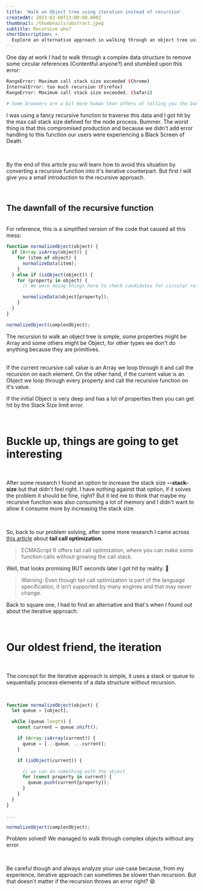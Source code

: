 ```yaml
---
title: 'Walk an Object tree using iteration instead of recursion'
createdAt: 2023-02-08T23:00:00.000Z
thumbnail: /thumbnails/abstract.jpeg
subtitle: Recursive who?
shortDescription: >
  Explore an alternative approach in walking through an object tree using iteration instead of recursion.
---
```



One day at work I had to walk through a complex data structure to remove some circular references (Contentful anyone?) and stumbled upon this error:

```bash
RangeError: Maximum call stack size exceeded (Chrome)
InternalError: too much recursion (Firefox)
RangeError: Maximum call stack size exceeded. (Safari)

# Some browsers are a bit more human than others at telling you the bad news 👀
```

I was using a fancy recursive function to traverse this data and I got hit by the max call stack size defined for the node process.
Bummer. The worst thing is that this compromised production and because we didn't add error handling to this function our users were experiencing a Black Screen of Death.

<br />

By the end of this article <Highlight color="red">you will learn how to avoid this situation by converting a recursive function into it's iterative counterpart</Highlight>.
But first I will give you a small introduction to the recursive approach.

<br />

## The dawnfall of the recursive function

<br />
For reference, this is a simplified version of the code that caused all this mess:

<br />

```js title="normalize.js"
function normalizeObject(object) {
  if (Array.isArray(object)) {
    for (item of object) {
      normalizeData(item);
    }
  } else if (isObject(object)) {
    for (property in object) {
      // We were doing things here to check candidates for circular references and remove them.

      normalizeData(object[property]);
    }
  }
}

normalizeObject(complexObject);
```

The recursion to walk an object tree is simple, some properties might be Array and some others might be Object, for other types we don't do anything because they are primitives.

<br />
If the current recursive call value is an Array we loop through it and call the recursion
on each element. On the other hand, if the current value is an Object we loop through
every property and call the recursive function on it's value.
<br />

If the initial Object is very deep and has a lot of properties then you can get hit by the Stack Size limit error.

<br />

# Buckle up, things are going to get interesting

<br />

After some research I found an option to increase the stack size **--stack-size**
but that didn't feel right. I have nothing against that option, if it solves the
problem it should be fine, right? But it led me to think that maybe my recursive
function was also consuming a lot of memory and I didn't want to allow it consume
more by increasing the stack size.

<br />

So, back to our problem solving, after some more research I came across [this article](https://exploringjs.com/es6/ch_tail-calls.html) about **tail call optimization**.

> ECMAScript 6 offers tail call optimization, where you can make some function calls without growing the call stack.

Well, that looks promising BUT seconds later I got hit by reality. 🤯

> Warning: Even though tail call optimization is part of the language specification, it isn’t supported by many engines and that may never change.

Back to square one, I had to find an alternative and that's when I found out about the iterative approach.

<br />

# Our oldest friend, the iteration

<br />

The concept for the iterative approach is simple, it uses a stack or queue to sequentially process elements of a data structure without recursion.

<br />

```js title="normalize.js"
function normalizeObject(object) {
  let queue = [object];

  while (queue.length) {
    const current = queue.shift();

    if (Array.isArray(current)) {
      queue = [...queue, ...current];
    }

    if (isObject(current)) {

      // we can do something with the object
      for (const property in current) {
        queue.push(current[property]);
      }
    }
  }
}

...

normalizeObject(complexObject);
```

Problem solved! We managed to walk through complex objects without any error.

<br />

Be careful though and always analyze your use case because, from my experience, iterative
approach can sometimes be slower than recursion. But that doesn't matter if the recursion throws
an error right? 😄
